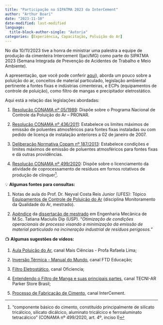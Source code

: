 ```yaml
---
title: "Participação no SIPATMA 2023 da InterCement"
author: "Arthur Boari"
date: "2023-11-10"
date-modified: last-modified
language: 
  title-block-author-single: "Autoria"
categories: [Experiência, Capacitação, Poluição do Ar]
---
```


No dia 10/11/2023 tive a honra de ministrar uma palestra a equipe de produção da cimenteira Intercement (Ijaci/MG) como parte do SIPATMA 2023 (Semana Integrada de Prevenção de Acidentes de Trabalho e Meio Ambiente).

A apresentação, que você pode conferir [aqui](Apresentação_cimenteira.pdf)), aborda um pouco sobre a poluição do ar, conceitos de material particulado, legislação ambiental pertinente a fontes fixas e indústrias cimenteiras, e ECPs (equipamentos de controle de poluição), como filtro de mangas e precipitador eletrostático.

Aqui está a relação das legislações abordadas:

1.  [Resolução CONAMA nº 05/1989](https://www.suape.pe.gov.br/images/publicacoes/resolucao/Resolu%C3%83%C2%A7%C3%83%C2%A3o_CONAMA_005.1989.pdf): Dispõe sobre o Programa Nacional de Controle da Poluição do Ar -- PRONAR.

2.  [Resolução CONAMA nº 436/2011](https://www.novaconcursos.com.br/blog/pdf/resolucao-436-2011.pdf): Estabelece os limites máximos de emissão de poluentes atmosféricos para fontes fixas instaladas ou com pedido de licença de instalação anteriores a 02 de janeiro de 2007.

3.  [Deliberação Normativa Copam nº 187/2013](https://www.legisweb.com.br/legislacao/?id=258656): Estabelece condições e limites máximos de emissão de poluentes atmosféricos para fontes fixas e dá outras providências.

4.  [Resolução CONAMA nº 499/2020](https://www.legisweb.com.br/legislacao/?id=403295): Dispõe sobre o licenciamento da atividade de coprocessamento de resíduos em fornos rotativos de produção de clínquer[^1].

[^1]: "componente básico do cimento, constituído principalmente de silicato tricálcico, silicato dicálcico, aluminato tricálcico e ferroaluminato tetracálcico" (CONAMA nº 499/2020, art. 4º, inciso I)

💡 **Algumas fontes para consultas:**

1.  Notas de aula do Prof. Dr. Neyval Costa Reis Junior (UFES): Tópico [Equipamentos de Controle de Poluição do Ar](http://www.inf.ufes.br/%7Eneyval/Monitoramento_Qualidade_Ar/Equipamentos_de_controle_de_emissao.pdf) (disciplina Monitoramento da Qualidade do Ar, mestrado).

2.  [Apêndice](https://teses.usp.br/teses/disponiveis/18/18135/tde-14022005-132933/publico/mestDipapendiceI_.pdf) da [dissertação de mestrado](https://teses.usp.br/teses/disponiveis/18/18135/tde-14022005-132933/pt-br.php) em Engenharia Mecânica de M.Sc. Tatiana Maciulis Dip (USP). "*Otimização de condições operacionais de processo visando a minimização da emissão de material particulado na incineração industrial de resíduos perigosos."*

📺 **Algumas sugestões de vídeos:**

1.  [Aula Poluição do Ar](https://www.youtube.com/watch?v=9QQaZGka58s), canal Mais Ciências - Profa Rafaela Lima;

2.  [Inversão Térmica - Manual do Mundo](https://www.youtube.com/watch?v=SYKeSb2iAQQ), canal FTD Educação;

3.  [Filtro Eletrostático](https://www.youtube.com/watch?v=WL68dNSU8oo), canal Oficiencia;

4.  [Entendendo o Filtro de Manga e suas principais partes](https://www.youtube.com/watch?v=H71jYlU_Cf8), canal TECNI-AR Parker Store Brasil;

5.  [Processo de Fabricação de Cimento](https://www.youtube.com/watch?v=MvJ4TxS2icg), canal InterCement.
